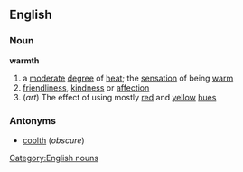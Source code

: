 ==English==
===Noun===
'''warmth'''
#a [[moderate]] [[degree]] of [[heat]]; the [[sensation]] of being [[warm]]
#[[friendliness]], [[kindness]] or [[affection]]
#(''art'') The effect of using mostly [[red]] and [[yellow]] [[hue]]s
===Antonyms===
*[[coolth]] (''obscure'')
[[Category:English nouns]]
